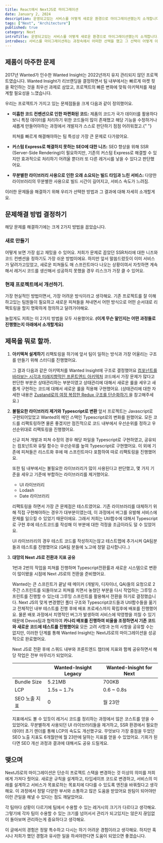 ```yaml
---
title: React에서 NextJS로 마이그레이션
date: January 2, 2024
description: 운영되고있는 서비스를 어떻게 새로운 환경으로 마이그레이션했는지 소개합니다.
tags: ["Next", "Architecture"]
published: true
category: Next
introTitle: 운영되고있는 서비스를 어떻게 새로운 환경으로 마이그레이션했는지 소개합니다.
introDesc: 서비스를 마이그레이션하는 과정속에서 어떠한 선택을 했고 그 선택이 어떻게 이어졌는지 소개합니다.
---
```


## 제품이 마주한 문제

2017년 Wanted가 인수한 Wanted Insight는 2022년까지 유지 관리되지 않던 프로젝트였습니다.
Wanted Insight가 리브랜딩을 결정하면서 팀 내부에서는 빠르게 마켓 핏을 확인하는 것을 최우선 과제로 삼았고, 프로젝트의 빠른 변화에 맞춰 아키텍처를 재설계할 필요성을 느꼈습니다.

우리는 프로젝트가 가지고 있는 문제점들을 크게 다음과 같이 정의했어요.

- <b>미흡한 코드 컨벤션으로 인한 파편화된 코드:</b> 제품의 코드가 국가 데이터를 활용하다보니
  특정 데이터를 처리하기 위한 코드들이 많이 존재했고 해당 기능을 수정하거나 새롭게
  만들어야하는 과정에서 개발자가 스스로 판단하기 점점 어려워졌고.{" "}

  피쳐를 빠르게 해결해야하는 팀 특성상 가장 큰 문제로 다가왔어요.

- <b>커스텀 Express로 해결하지 못하는 SEO에 대한 니즈:</b> SEO 향상을 위해 SSR (Server-Side
  Rendering)이 필요하지만, 기존의 커스텀 Express로 해결할 수 있지만 효과적으로 처리하기
  어려울 뿐더러 또 다른 레거시를 낳을 수 있다고 판단했어요.
- <b>
    무분별한 라이브러리 사용으로 인한 오래 소요되는 빌드 타임과 느린 서비스:
  </b> 다양한 라이브러리의 무분별한 사용으로 빌드 시간이 길어지고, 서비스 속도가
  느려짐.

이러한 문제들을 해결하기 위해 우리가 선택한 방법과 그 결과에 대해 자세히 소개할게요.

## 문제해결 방법 결정하기

해당 문제를 해결하기에는 크게 2가지 방법을 꼽았습니다.

### 새로 만들기

어떻게 보면 가장 쉽고 재밌을 수 있어요. 저희가 문제로 꼽았던 SSR처리에 대한 니즈와 코드 컨벤션을 정하기도 가장 쉬운 방법이에요.
하지만 앞서 말씀드렸듯이 이미 서비스가 달려가고있었고, 새로운 피쳐들도 매 스프린트마다 나오는 상황이여서 자칫하면 계속해서 레거시 코드를 생산해서 성공하지 못했을 경우 리스크가 가장 클 수 있어요.

### 현재 프로젝트에서 개선하기.

가장 현실적인 방법이면서, 가장 어려운 방식이라고 생각해요.
기존 프로젝트를 잘 이해하고있는 팀원들이 필요하고 새로운 피쳐들을 쳐내면서 어떤 방식으로 어떤 순서대로 리팩토링을 할지 명확하게 정의하고 달려가야해요.

놀랍게도 저희는 이 2가지 방법을 모두 사용했어요. <b>(이게 무슨 말인지는 어떤 과정들로 진행했는지 아래에서 소개할게요)</b>

## 제목을 뭐로 할까.

1. <b>아키텍쳐 설계하기</b>
   리팩토링을 하기에 앞서 팀이 일하는 방식과 가장 어울리는 구조를 만들기 위해 스터디를
   진행했어요.

   그 결과 다음과 같은 아키텍처를 Wanted Insight에 구조로 결정했어요 [컴포넌트를 바라보는 시각과 미래지향적인 프론트엔드 아키텍처](https://www.marcus-log.dev/posts/future-oriented-frontend-architecture)
   코드에서 가장 문제가 많다고 판단한 부분은 상태관리하는 부분이였고 상태관리에 대해서 새로운 룰을 세우고 새롭게 구현하는 코드에 대해서 새로운 룰을 적용해 구현했어요.
   (상태관리에 대한 자세한 내용은 [Zustand로의 여정 복잡한 Redux 구조를 단순화하기
   ](https://www.marcus-log.dev/posts/journey-zustand)을 참고해주세요.)

2. <b>불필요한 라이브러리 제거와 Typescript로 변환</b>
   앞서 프로젝트는 Javascript로 구현되어있었고 Wanted의 메인 스택인 Typescript로의
   변화를 원했어요. 모든 코드를 리팩토링하면 물론 좋겠지만 점진적으로 코드 내부에서
   우선순위를 정하고 우선순위대로 리팩토링을 진행했어요.

   신규 피쳐 개발과 피쳐 수정의 경우 해당 파일을 Typescript로 구현하였고, 공유되는 컴포넌트와 유틸 함수는 우선순위를 높여 Typescript로 구현했어요.
   이 외에 기존에 피쳐들은 리스트화 후에 매 스프린트마다 포함하여 따로 리팩토링을 진행했어요.

   또한 팀 내부에서는 불필요한 라이브러리가 많이 사용된다고 판단했고, 몇 가지 기준을 세우고 기준에 부합하는 라이브러리를 제거했어요.

   - UI 라이브러리
   - Lodash
   - Date 라이브러리

   리팩토링을 하면서 가장 큰 문제점은 테스트였어요. 기존 라이브러리를 대체하기 위해 직접 구현해야하는 경우가 대부분이였는데, 이 과정에서 버그를 유발해 서비스에 문제를 일으킬 수 있었기 때문이에요.
   그래서 저희는 Util함수에 대해서 Typescript로 구현 후에 테스트코드를 작성해 이 부분에 대한 걱정을 조금이라도 덜 수 있었어요.

   UI 라이브러리의 경우 테스트 코드를 작성하지는않고 테스트맵에 추가시켜 QA팀분들과 테스트를 진행했어요 (QA팀 분들에 노고에 정말 감사합니다..)

3. <b>대망의 Next JS로 전환과 지표 공유</b>

   1번과 2번의 작업을 피쳐를 진행하며 Typescript전환률과 새로운 시스템으로 변환이 많이됐을 시점에 Next JS로의 전환을 준비했어요.

   Wanted는 큰 스프린트가 끝날 때 메이커 (개발자, 디자이너, QA)들의 요청으로 2주간 스프린트를 되돌아보고 피쳐를 치면서 놓쳤던 부분을 다시 작업하는 그루밍 스프린트를 진행할 수 있는데 그루밍 스프린트를 활용해서 전환을 하기로 결정했습니다.
   Next JS의 맞게 변경헀던 폴더 구조와 Typescript코드들과 Util함수들을 옮기고 전체적인 내부 테스트를 진행 후에 배포 프로세스까지 확립후에 배포를 진행했어요.
   물론 배포 과정에서 치명적인 버그가 발생하여 서비스에 악영향을 끼칠 수 있기 때문에 Devos팀과 협력하여 <b>카나리 배포를 진행하여 비율을 조정하면서 기존 코드와 새로운 코드에 테스트를 진행했어요</b>
   모든 고려 사항과 논의 사항을 공유할 수는 없지만, 이러한 단계를 통해 Wanted Insight는 NextJS로의 마이그레이션을 성공적으로 완료했어요.

   Next JS로 전환 후에 스쿼드 내부와 프론트엔드 챕터에 지표와 함께 공유하면서 해당 작업은 전부 마무리가 되었어요.

   |               | **Wanted-Insight Legacy** | **Wanted-Inisght for Next** |
   | ------------- | ------------------------- | --------------------------- |
   | Bundle Size   | 5.21MB                    | 700KB                       |
   | LCP           | 1.5s ~ 1.7s               | 0.6 ~ 0.8s                  |
   | SEO 노출 지표 | 0                         | 월 23만                     |

   지표에서도 볼 수 있듯이 레거시 코드를 정리하는 과정에서 많은 코스트를 얻을 수 있었어요.
   무분별하게 사용되던 UI 라이브러리들을 제거하고, SSR 환경에서 필요한 데이터 초기 렌더를 통해 LCP의 속도도 개선했구요.
   무엇보다 가장 중점을 두었던 SEO 노출 지표도 6개월만에 월 23만에 달하는 지표를 얻을 수 있었어요. 기회가 된다면 SEO 개선 과정과 결과에 대해서도 공유 드릴게요.

## 맺으며

NextJS로의 마이그레이션은 단순히 프로젝트 스택을 변경하는 것 이상의 의미를 저희에게 가져다 줬어요.
새로운 규칙을 설계하고, 타입세이프 코드로 변경하고, 서비스의 미래를 설계하고 서비스가 목표로하는 목표치에 다다를 수 있도록 엔진을 바꿔줬다고 생각해요.
이 과정에서 정말 다양한 부서와 소통하고 많은 도움을 받았어요 원팀이 되어야만 이런 큰일을 해낼 수 있다는 점도 깨달았어요.

각 팀마다 상황이 다르기에 팀에서 수용할 수 있는 레거시의 크기가 다르다고 생각해요.
그렇기에 각자 팀이 수용할 수 있는 크기를 넘어서서 관리가 되고있지는 않은지 끊임없이 돌아보며 관리하는게 중요하다고 생각해요.

이 글에서의 경험은 정말 특수하고 다시는 하기 어려운 경험이라고 생각해요. 하지만 혹시나 저희가 했던 경험과 유사한 일을 하셔야한다면 도움이 되었으면 좋겠습니다.
